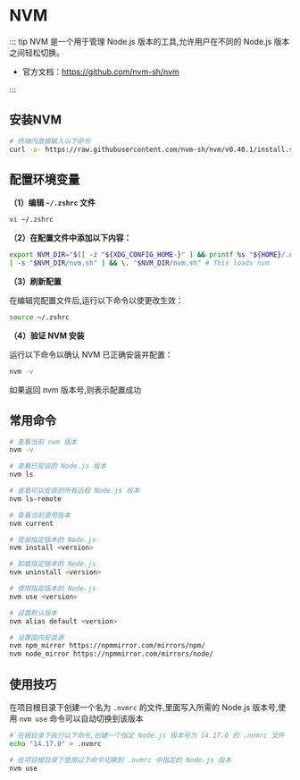 # NVM

::: tip NVM 是一个用于管理 Node.js 版本的工具,允许用户在不同的 Node.js 版本之间轻松切换。

- 官方文档：https://github.com/nvm-sh/nvm

:::

## 安装NVM

```bash
# 终端内直接输入以下命令
curl -o- https://raw.githubusercontent.com/nvm-sh/nvm/v0.40.1/install.sh | bash
```

## 配置环境变量

**（1）编辑 `~/.zshrc` 文件**

```bash
vi ~/.zshrc
```

**（2）在配置文件中添加以下内容：**

```bash
export NVM_DIR="$([ -z "${XDG_CONFIG_HOME-}" ] && printf %s "${HOME}/.nvm" || printf %s "${XDG_CONFIG_HOME}/nvm")"
[ -s "$NVM_DIR/nvm.sh" ] && \. "$NVM_DIR/nvm.sh" # This loads nvm
```

**（3）刷新配置**

在编辑完配置文件后,运行以下命令以使更改生效：

```bash
source ~/.zshrc
```

**（4）验证 NVM 安装**

运行以下命令以确认 NVM 已正确安装并配置：

```bash
nvm -v
```

如果返回 nvm 版本号,则表示配置成功

## 常用命令

```bash
# 查看当前 nvm 版本
nvm -v

# 查看已安装的 Node.js 版本
nvm ls

# 查看可以安装的所有远程 Node.js 版本
nvm ls-remote

# 查看当前使用版本
nvm current

# 安装指定版本的 Node.js
nvm install <version>

# 卸载指定版本的 Node.js
nvm uninstall <version>

# 使用指定版本的 Node.js
nvm use <version>

# 设置默认版本
nvm alias default <version>

# 设置国内安装源
nvm npm_mirror https://npmmirror.com/mirrors/npm/
nvm node_mirror https://npmmirror.com/mirrors/node/
```

## 使用技巧

在项目根目录下创建一个名为 `.nvmrc` 的文件,里面写入所需的 Node.js 版本号,使用 `nvm use` 命令可以自动切换到该版本

```bash [.nvmrc]
# 在根目录下执行以下命令,创建一个指定 Node.js 版本号为 14.17.0 的 .nvmrc 文件
echo "14.17.0" > .nvmrc

# 在项目根目录下使用以下命令切换到 .nvmrc 中指定的 Node.js 版本
nvm use
```

